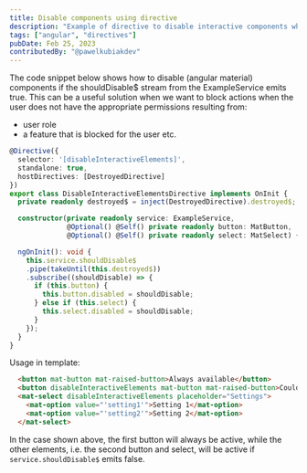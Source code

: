 ```yaml
---
title: Disable components using directive
description: "Example of directive to disable interactive components when a certain condition is met."
tags: ["angular", "directives"]
pubDate: Feb 25, 2023
contributedBy: "@pawelkubiakdev"
---
```


The code snippet below shows how to disable (angular material) components if the shouldDisable$ stream from the ExampleService emits true.
This can be a useful solution when we want to block actions when the user does not have the appropriate permissions resulting from:
- user role
- a feature that is blocked for the user etc.


```typescript
@Directive({
  selector: '[disableInteractiveElements]',
  standalone: true,
  hostDirectives: [DestroyedDirective]
})
export class DisableInteractiveElementsDirective implements OnInit {
  private readonly destroyed$ = inject(DestroyedDirective).destroyed$;

  constructor(private readonly service: ExampleService,
              @Optional() @Self() private readonly button: MatButton,
              @Optional() @Self() private readonly select: MatSelect) {}

  ngOnInit(): void {
    this.service.shouldDisable$
    .pipe(takeUntil(this.destroyed$))
    .subscribe((shouldDisable) => {
      if (this.button) {
        this.button.disabled = shouldDisable;
      } else if (this.select) {
        this.select.disabled = shouldDisable;
      }
    });
  }
}
```

Usage in template:

```html
  <button mat-button mat-raised-button>Always available</button>
  <button disableInteractiveElements mat-button mat-raised-button>Could be disabled</button>
  <mat-select disableInteractiveElements placeholder="Settings">
    <mat-option value="'setting1'">Setting 1</mat-option>
    <mat-option value="'setting2'">Setting 2</mat-option>
  </mat-select>
```

In the case shown above, the first button will always be active, while the other elements, i.e. the second button and select, will be active if `service.shouldDisable$` emits false.